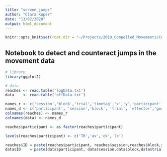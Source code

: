 ```yaml
---
title: "screen_jumps"
author: "Clara Kuper"
date: "13/02/2020"
output: html_document
---
```


```r

knitr::opts_knit$set(root.dir = "~/Projects/2019_Compelled_Movements/CompelledMovements/CMP_Hand/Data")

```

## Notebook to detect and counteract jumps in the movement data

```r
# library
library(ggplot2)

# data
reaches <- read.table('logData.txt')
data    <- read.table('offData.txt')

names_r <- c('session','block','trial','timetag','x','y','participant')
names_d <- c('participant', 'session','block', 'trial', 'effector','goalPos', 'jumpTim',  'jumpPos',  'fixT','alReaT',  'resPos',  't_draw',  't_touched',  't_go',  't_movStart',  't_jump',  't_movEnd',  't_goal', 't_end', 'reaT', 'gapT','processT', 'correct')
colnames(reaches) <- names_r
colnames(data) <- names_d

reaches$participant <- as.factor(reaches$participant)

levels(reaches$participant) <- c('TR','av','ck','lk')

reaches$ID = paste(reaches$participant, reaches$session,reaches$block,reaches$trial, sep = "")
data$ID    = paste(data$participant, data$session,data$block,data$trial, sep = "")

```
